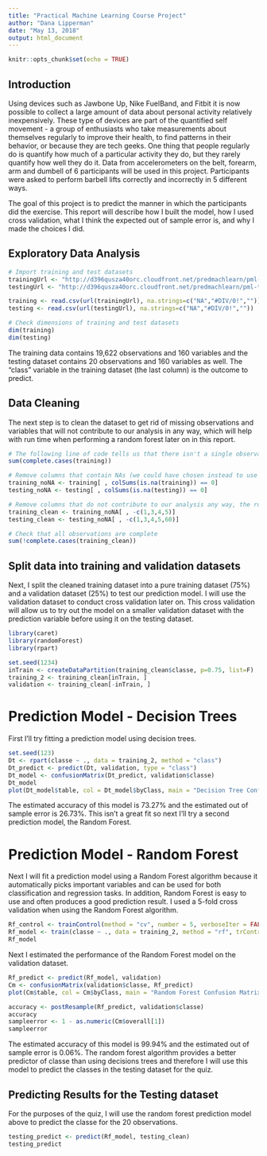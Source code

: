 ```yaml
---
title: "Practical Machine Learning Course Project"
author: "Dana Lipperman"
date: "May 13, 2018"
output: html_document
---
```


```r
knitr::opts_chunk$set(echo = TRUE)
```

## Introduction

Using devices such as Jawbone Up, Nike FuelBand, and Fitbit it is now possible to collect a large amount of data about personal activity relatively inexpensively. These type of devices are part of the quantified self movement - a group of enthusiasts who take measurements about themselves regularly to improve their health, to find patterns in their behavior, or because they are tech geeks. One thing that people regularly do is quantify how much of a particular activity they do, but they rarely quantify how well they do it. Data from accelerometers on the belt, forearm, arm and dumbell of 6 participants will be used in this project.  Participants were asked to perform barbell lifts correctly and incorrectly in 5 different ways.

The goal of this project is to predict the manner in which the participants did the exercise.  This report will describe how I built the model, how I used cross validation, what I think the expected out of sample error is, and why I made the choices I did.

## Exploratory Data Analysis

```r
# Import training and test datasets
trainingUrl <- "http://d396qusza40orc.cloudfront.net/predmachlearn/pml-training.csv"
testingUrl <- "http://d396qusza40orc.cloudfront.net/predmachlearn/pml-testing.csv"

training <- read.csv(url(trainingUrl), na.strings=c("NA","#DIV/0!",""))
testing <- read.csv(url(testingUrl), na.strings=c("NA","#DIV/0!",""))

# Check dimensions of training and test datasets
dim(training)
dim(testing)
```

The training data contains 19,622 observations and 160 variables and the testing dataset contains 20 observations and 160 variables as well.  The "class" variable in the training dataset (the last column) is the outcome to predict.

## Data Cleaning

The next step is to clean the dataset to get rid of missing observations and variables that will not contribute to our analysis in any way, which will help with run time when performing a random forest later on in this report.

```r
# The following line of code tells us that there isn't a single observation in the training dataset with no missing values in all columns
sum(complete.cases(training))

# Remove columns that contain NAs (we could have chosen instead to use some kind of threshold of % of NAs allowed in a column but decided to remove them entirely and see how well the model predicted the outcome without all NAs)
training_noNA <- training[ , colSums(is.na(training)) == 0]
testing_noNA <- testing[ , colSums(is.na(testing)) == 0]

# Remove columns that do not contribute to our analysis any way, the row count variable and raw time stamps
training_clean <- training_noNA[ , -c(1,3,4,5)]
testing_clean <- testing_noNA[ , -c(1,3,4,5,60)]

# Check that all observations are complete
sum(!complete.cases(training_clean))
```

## Split data into training and validation datasets

Next, I split the cleaned training dataset into a pure training dataset (75%) and a validation dataset (25%) to test our prediction model. I will use the validation dataset to conduct cross validation later on. This cross validation will allow us to try out the model on a smaller validation dataset with the prediction variable before using it on the testing dataset.

```r
library(caret)
library(randomForest)
library(rpart)

set.seed(1234)
inTrain <- createDataPartition(training_clean$classe, p=0.75, list=F)
training_2 <- training_clean[inTrain, ]
validation <- training_clean[-inTrain, ]
```

# Prediction Model - Decision Trees

First I'll try fitting a prediction model using decision trees.

```r
set.seed(123)
Dt <- rpart(classe ~ ., data = training_2, method = "class")
Dt_predict <- predict(Dt, validation, type = "class")
Dt_model <- confusionMatrix(Dt_predict, validation$classe)
Dt_model
plot(Dt_model$table, col = Dt_model$byClass, main = "Decision Tree Confusion Matrix")
```

The estimated accuracy of this model is 73.27% and the estimated out of sample error is 26.73%.  This isn't a great fit so next I'll try a second prediction model, the Random Forest.

# Prediction Model - Random Forest

Next I will fit a prediction model using a Random Forest algorithm because it automatically picks important variables and can be used for both classification and regression tasks.  In addition, Random Forest is easy to use and often produces a good prediction result. I used a 5-fold cross validation when using the Random Forest algorithm.  

```r
Rf_control <- trainControl(method = "cv", number = 5, verboseIter = FALSE)
Rf_model <- train(classe ~ ., data = training_2, method = "rf", trControl = Rf_control, ntree = 250, na.action = na.pass)
Rf_model
```

Next I estimated the performance of the Random Forest model on the validation dataset.

```r
Rf_predict <- predict(Rf_model, validation)
Cm <- confusionMatrix(validation$classe, Rf_predict)
plot(Cm$table, col = Cm$byClass, main = "Random Forest Confusion Matrix")

accuracy <- postResample(Rf_predict, validation$classe)
accuracy
sampleerror <- 1 - as.numeric(Cm$overall[1])
sampleerror
```

The estimated accuracy of this model is 99.94% and the estimated out of sample error is 0.06%. The random forest algorithm provides a better predictor of classe than using decisions trees and therefore I will use this model to predict the classes in the testing dataset for the quiz.

## Predicting Results for the Testing dataset

For the purposes of the quiz, I will use the random forest prediction model above to predict the classe for the 20 observations.

```r
testing_predict <- predict(Rf_model, testing_clean)
testing_predict
```

